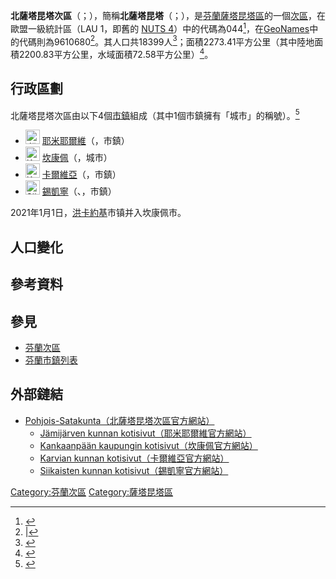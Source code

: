 {{Infobox settlement
| name                    = 北薩塔昆塔次區
| settlement_type         = [[芬蘭次區|次區]]
| native_name             =Pohjois-Satakunnan seutukunta
| native_name_lang        = fi
| image_map               =Pohjois-Satakunnan.seutukunta.sijainti.Suomi.2020.svg
| subdivision_type        = [[世界政區索引|國家]]
| subdivision_name        = {{flag|Finland}}
| subdivision_type1        = [[芬蘭行政區|行政區]]
| subdivision_name1        = [[薩塔昆塔區|薩塔昆塔區]]
| population_footnotes    = <ref name="Population" />
| population_total        = 18399
| population_as_of        = 2020
| area_footnotes          = <ref name="Area" />
| area_total_km2          = 2273.41
| area_land_km2           = 2200.83
| area_water_km2          = 72.58
| population_density_km2  = auto
| coordinates             = {{Coord|61.87030|22.34786|display=title,inline}}
| coordinates_footnotes   = <ref name="GeoNames" />
| timezone1               = [[歐洲東部時間|EET]]<ref>{{Cite web|url=https://www.timeanddate.com/worldclock/finland/helsinki|title=Current Local Time in Helsinki, Finland|website=Time and Date|language=en|access-date=2020-07-16|archive-date=2020-08-04|archive-url=https://web.archive.org/web/20200804053117/https://www.timeanddate.com/worldclock/finland/helsinki|dead-url=no}}</ref>
| utc_offset1             = +2
| timezone1_DST           = [[歐洲東部夏令時間|EEST]]<ref>{{Cite web|url=https://www.timeanddate.com/time/change/finland/helsinki|title=Clock Changes in Helsinki, Finland|website=Time and Date|language=en|access-date=2020-07-16|archive-date=2020-08-04|archive-url=https://web.archive.org/web/20200804053109/https://www.timeanddate.com/time/change/finland/helsinki|dead-url=no}}</ref>
| utc_offset1_DST         = +3
| blank_name              = [[GeoNames|GeoNames]]<ref name="GeoNames" />
| blank_info              = 9610680
| blank1_name             = LAU 1（NUTS 4）<ref name="LAU" />
| blank1_info              = 044
}}
'''北薩塔昆塔次區'''（{{lang-fi|Pohjois-Satakunnan seutukunta}}；{{lang-sv|Norra Satakunta ekonomiska region}}），簡稱'''北薩塔昆塔'''（{{lang-fi|Pohjois-Satakunta}}；{{lang-sv|Norra Satakunta}}），是[[芬蘭共和國|芬蘭]][[薩塔昆塔區|薩塔昆塔區]]的一個[[芬蘭次區|次區]]，在歐盟一級{{tsl|fr|Unité administrative locale|地方行政單位}}統計區（LAU 1，即舊的 [[地域統計單位命名法|NUTS 4]]）中的代碼為044<ref name="LAU">{{Cite web |url=http://tilastokeskus.fi/meta/luokitukset/seutukunta/001-2013/index_sv.html |title=Förteckning över ekonomiska regioner |publisher=Statistikcentralen |language=sv |access-date=2013-12-25 |archive-date=2013-11-11 |archive-url=https://web.archive.org/web/20131111091437/http://tilastokeskus.fi/meta/luokitukset/seutukunta/001-2013/index_sv.html |dead-url=no }}</ref>，在[[GeoNames|GeoNames]]中的代碼則為9610680<ref name="GeoNames">|{{Cite web |url = https://www.geonames.org/9610680 |title = GeoNames - Pohjois-Satakunta (9610680) |access-date = 2020-07-14 |website=[[GeoNames|GeoNames]] |language = en}}</ref>。其人口共18399人<ref name="Population">{{Cite web |url = http://pxnet2.stat.fi/PXWeb/pxweb/fi/StatFin/StatFin__vrm__vamuu/statfin_vamuu_pxt_11lj.px/table/tableViewLayout1/ |title = Väestörakenteen ennakkotiedot alueittain, 2020M01*-2020M05* |date = 2020-01-31 |publisher = Tilastokeskus |access-date = 2020-07-13 |language = fi |archive-date = 2020-12-14 |archive-url = https://web.archive.org/web/20201214201953/http://pxnet2.stat.fi/PXWeb/pxweb/fi/StatFin/StatFin__vrm__vamuu/statfin_vamuu_pxt_11lj.px/ }}</ref>；面積2273.41平方公里（其中陸地面積2200.83平方公里，水域面積72.58平方公里）<ref name="Area">{{Cite web |url = https://www.maanmittauslaitos.fi/sites/maanmittauslaitos.fi/files/attachments/2020/01/Vuoden_2020_pinta-alatilasto_kunnat_maakunnat.xlsx |title = Pinta-alat kunnittain (Excel) 2020-01-01 |date = 2020-01-01 |publisher = Maanmittauslaitos |access-date = 2020-07-13 |language = fi |archive-date = 2020-07-10 |archive-url = https://web.archive.org/web/20200710123737/https://www.maanmittauslaitos.fi/sites/maanmittauslaitos.fi/files/attachments/2020/01/Vuoden_2020_pinta-alatilasto_kunnat_maakunnat.xlsx |dead-url = yes }}</ref>。

== 行政區劃 ==
北薩塔昆塔次區由以下4個[[芬蘭市鎮|市鎮]]組成（其中1個市鎮擁有「城市」的稱號）。<ref name="Lappi">{{Cite web |language=fi |url=http://www.patio.fi/PatioWeb/facelets/suomenaluejaot/suomenaluejaot.faces |title=Finlands regionindelning på |website=www.patio.fi. |archive-url=https://web.archive.org/web/20121022111321/http://www.patio.fi/PatioWeb/facelets/suomenaluejaot/suomenaluejaot.faces |archive-date=2012-10-22 |accessdate=2020-07-20 |dead-url=yes }}</ref>
* [[File:Jämijärvi.vaakuna.svg|23px]] [[耶米耶爾維|耶米耶爾維]]（{{lang|fi|Jämijärvi}}，市鎮）
* [[File:Kankaanpää.vaakuna.svg|23px]] [[坎康佩|坎康佩]]（{{lang|fi|Kankaanpää}}，城市）
* [[File:Karvia.vaakuna.svg|23px]] [[卡爾維亞|卡爾維亞]]（{{lang|fi|Karvia}}，市鎮）
* [[File:Siikainen.vaakuna.svg|23px]] [[錫凱寧|錫凱寧]]（{{lang-fi|Siikainen}}、{{lang-sv|Siikais}}，市鎮）

2021年1月1日，[[洪卡約基|洪卡約基]]市镇并入坎康佩市。

== 人口變化 ==
{{Bar box
|title   =  北薩塔昆塔次區1980年－2015年的人口變化圖
|titlebar=  #DDD
|width   =  600px
|barwidth=  500px
|left1   =  年
|right1  =  人口
|float   =  left
|bars    =  
{{bar pixel|1980|#0099FF|480||24 866}}
{{bar pixel|1985|#0099FF|474||24 581}}
{{bar pixel|1990|#0099FF|464||24 039}}
{{bar pixel|1995|#0099FF|456||23 645}}
{{bar pixel|2000|#0099FF|433||22 451}}
{{bar pixel|2005|#0099FF|414||21 437}}
{{bar pixel|2010|#0099FF|393||20 351}}
{{bar pixel|2015|#0099FF|377||19 512}}
|caption = 來源：Tilastokeskus.<ref>{{Cite web | url = http://pxnet2.stat.fi/PXWeb/pxweb/fi/StatFin/StatFin__vrm__vaerak/statfin_vaerak_pxt_011.px | title = Väestö kielen mukaan sekä ulkomaan kansalaisten määrä ja maa-pinta-ala alueittain 1980 - 2016 | publisher = Tilastokeskus | access-date = 2018-01-18 | language = fi | archive-date = 2018-06-17 | archive-url = https://web.archive.org/web/20180617142223/http://pxnet2.stat.fi/PXWeb/pxweb/fi/StatFin/StatFin__vrm__vaerak/statfin_vaerak_pxt_011.px | dead-url = yes }}</ref>
}}
{{clear}}

== 參考資料 ==
{{reflist}}

== 參見 ==
* [[芬蘭次區|芬蘭次區]]
* [[芬蘭市鎮列表|芬蘭市鎮列表]]

== 外部鏈結 ==
* [http://www.pohjois-satakunta.fi/ Pohjois-Satakunta（北薩塔昆塔次區官方網站）]{{Wayback|url=http://www.pohjois-satakunta.fi/ |date=20180809093412 }} {{fi icon}}
** [http://www.jamijarvi.fi/ Jämijärven kunnan kotisivut（耶米耶爾維官方網站）]{{Wayback|url=http://www.jamijarvi.fi/ |date=20200803093824 }} {{fi icon}}
** [http://www.kankaanpaa.fi/ Kankaanpään kaupungin kotisivut（坎康佩官方網站）]{{Wayback|url=http://www.kankaanpaa.fi/ |date=20200803183254 }} {{fi icon}}
** [http://www.karvia.fi/ Karvian kunnan kotisivut（卡爾維亞官方網站）]{{Wayback|url=http://www.karvia.fi/ |date=20071021054242 }} {{fi icon}}
** [http://www.siikainen.fi/ Siikaisten kunnan kotisivut（錫凱寧官方網站）]{{Wayback|url=http://www.siikainen.fi/ |date=20200320080547 }} {{fi icon}}

{{芬蘭次區}}

[[Category:芬蘭次區|Category:芬蘭次區]]
[[Category:薩塔昆塔區|Category:薩塔昆塔區]]